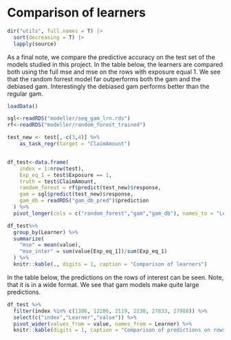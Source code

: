 # Comparison of learners


```r
dir("utils", full.names = T) |>
  sort(decreasing = T) |>
  lapply(source)
```

As a final note, we compare the predictive accuracy on the test set of the models studied in this project. In the table below, the learners are compared both using the full mse and mse on the rows with exposure equal 1. We see that the random forrest model far outperforms both the gam and the debiased gam. Interestingly the debiased gam performs better than the regular gam.

```r
loadData()

sgl<-readRDS("modeller/seq_gam_lrn.rds")
rf<-readRDS("modeller/random_forest_trained")

test_new <- test[,-c(3,4)] %>%
    as_task_regr(target = "ClaimAmount")


df_test<-data.frame(
    index = 1:nrow(test),
    Exp_eq_1 = test$Exposure == 1,
    truth = test$ClaimAmount,
    random_forest = rf$predict(test_new)$response,
    gam = sgl$predict(test_new)$response,
    gam_db = readRDS("gam_db_pred")$prediction
  ) %>%
  pivot_longer(cols = c("random_forest","gam","gam_db"), names_to = "Learner") 

df_test%>%
  group_by(Learner) %>%
  summarize(
    "mse" = mean(value),
    "mse_inter" = sum(value[Exp_eq_1])/sum(Exp_eq_1)
  ) %>%
  knitr::kable(., digits = 1, caption = "Comparison of learners")
```

In the table below, the predictions on the rows of interest can be seen. Note, that it is in a wide format. We see that gam models make quite large predictions.

```r
df_test %>% 
  filter(index %in% c(1386, 12286, 2119, 2238, 27833, 27988)) %>%
  select(c("index","Learner","value")) %>%
  pivot_wider(values_from = value, names_from = Learner) %>%
  knitr::kable(digits = 1, caption = "Comparison of predictions on rows of interest")
```

